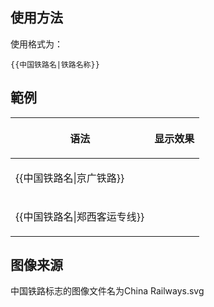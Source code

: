 <includeonly><!-- 在這裡加入模板的保護標識 --></includeonly><noinclude>{{Documentation subpage}}</noinclude>
<!-- 在本行下編輯模板說明 -->
== 使用方法 ==
使用格式为：
<pre>{{中国铁路名|铁路名称}}</pre>

== 範例 ==
{| class="wikitable"
|- 
! 语法 || 显示效果
|- 
| <nowiki>{{中国铁路名|京广铁路}}</nowiki> || {{中国铁路名|京广铁路}}
|- 
| <nowiki>{{中国铁路名|郑西客运专线}}</nowiki> || {{中国铁路名|郑西客运专线}}
|}

== 图像来源 ==
中国铁路标志的图像文件名为<nowiki>China Railways.svg</nowiki>

<includeonly>
<!-- 本行下加入模板的分類 -->

</includeonly>